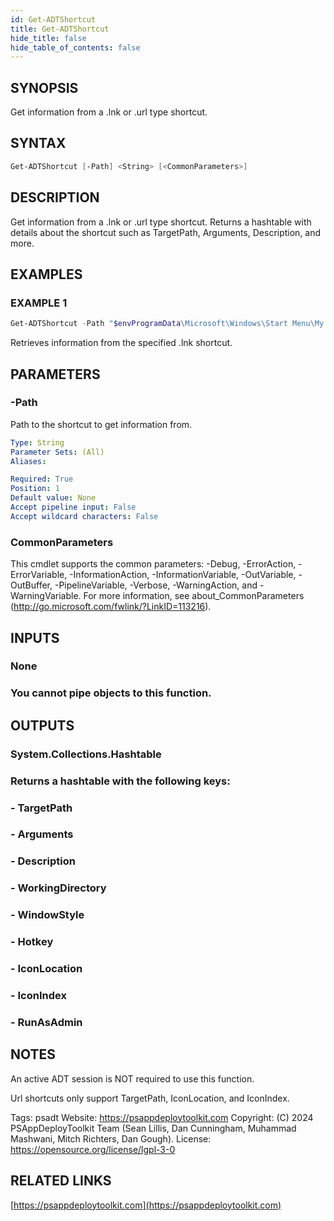 ```yaml
---
id: Get-ADTShortcut
title: Get-ADTShortcut
hide_title: false
hide_table_of_contents: false
---
```


## SYNOPSIS

Get information from a .lnk or .url type shortcut.

## SYNTAX

```powershell
Get-ADTShortcut [-Path] <String> [<CommonParameters>]
```

## DESCRIPTION

Get information from a .lnk or .url type shortcut.
Returns a hashtable with details about the shortcut such as TargetPath, Arguments, Description, and more.

## EXAMPLES

### EXAMPLE 1

```powershell
Get-ADTShortcut -Path "$envProgramData\Microsoft\Windows\Start Menu\My Shortcut.lnk"
```

Retrieves information from the specified .lnk shortcut.

## PARAMETERS

### -Path

Path to the shortcut to get information from.

```yaml
Type: String
Parameter Sets: (All)
Aliases:

Required: True
Position: 1
Default value: None
Accept pipeline input: False
Accept wildcard characters: False
```

### CommonParameters

This cmdlet supports the common parameters: -Debug, -ErrorAction, -ErrorVariable, -InformationAction, -InformationVariable, -OutVariable, -OutBuffer, -PipelineVariable, -Verbose, -WarningAction, and -WarningVariable.
For more information, see about_CommonParameters (http://go.microsoft.com/fwlink/?LinkID=113216).

## INPUTS

### None

### You cannot pipe objects to this function.
## OUTPUTS

### System.Collections.Hashtable

### Returns a hashtable with the following keys:
### - TargetPath
### - Arguments
### - Description
### - WorkingDirectory
### - WindowStyle
### - Hotkey
### - IconLocation
### - IconIndex
### - RunAsAdmin
## NOTES
An active ADT session is NOT required to use this function.

Url shortcuts only support TargetPath, IconLocation, and IconIndex.

Tags: psadt
Website: https://psappdeploytoolkit.com
Copyright: (C) 2024 PSAppDeployToolkit Team (Sean Lillis, Dan Cunningham, Muhammad Mashwani, Mitch Richters, Dan Gough).
License: https://opensource.org/license/lgpl-3-0

## RELATED LINKS

[https://psappdeploytoolkit.com](https://psappdeploytoolkit.com)
